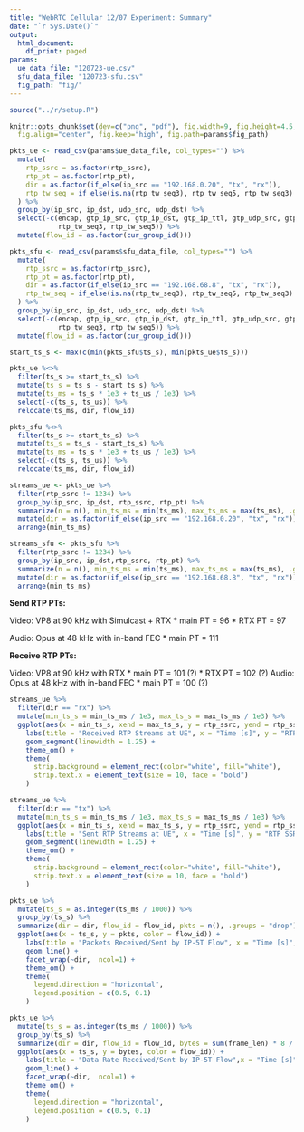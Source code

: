```yaml
---
title: "WebRTC Cellular 12/07 Experiment: Summary"
date: "`r Sys.Date()`"
output:
  html_document:
    df_print: paged
params:
  ue_data_file: "120723-ue.csv"
  sfu_data_file: "120723-sfu.csv"
  fig_path: "fig/"
---
```


```R
source("../r/setup.R")

knitr::opts_chunk$set(dev=c("png", "pdf"), fig.width=9, fig.height=4.5,
  fig.align="center", fig.keep="high", fig.path=params$fig_path) 
```

```r
pkts_ue <- read_csv(params$ue_data_file, col_types="") %>%
  mutate(
    rtp_ssrc = as.factor(rtp_ssrc),
    rtp_pt = as.factor(rtp_pt),
    dir = as.factor(if_else(ip_src == "192.168.0.20", "tx", "rx")),
    rtp_tw_seq = if_else(is.na(rtp_tw_seq3), rtp_tw_seq5, rtp_tw_seq3)
  ) %>%
  group_by(ip_src, ip_dst, udp_src, udp_dst) %>%
  select(-c(encap, gtp_ip_src, gtp_ip_dst, gtp_ip_ttl, gtp_udp_src, gtp_udp_dst, ip_ttl,
            rtp_tw_seq3, rtp_tw_seq5)) %>%
  mutate(flow_id = as.factor(cur_group_id()))

pkts_sfu <- read_csv(params$sfu_data_file, col_types="") %>%
  mutate(
    rtp_ssrc = as.factor(rtp_ssrc),
    rtp_pt = as.factor(rtp_pt),
    dir = as.factor(if_else(ip_src == "192.168.68.8", "tx", "rx")),
    rtp_tw_seq = if_else(is.na(rtp_tw_seq3), rtp_tw_seq5, rtp_tw_seq3)
  ) %>%
  group_by(ip_src, ip_dst, udp_src, udp_dst) %>%
  select(-c(encap, gtp_ip_src, gtp_ip_dst, gtp_ip_ttl, gtp_udp_src, gtp_udp_dst, ip_ttl,
            rtp_tw_seq3, rtp_tw_seq5)) %>%
  mutate(flow_id = as.factor(cur_group_id()))

start_ts_s <- max(c(min(pkts_sfu$ts_s), min(pkts_ue$ts_s)))

pkts_ue %<>%
  filter(ts_s >= start_ts_s) %>%
  mutate(ts_s = ts_s - start_ts_s) %>%
  mutate(ts_ms = ts_s * 1e3 + ts_us / 1e3) %>%
  select(-c(ts_s, ts_us)) %>%
  relocate(ts_ms, dir, flow_id)

pkts_sfu %<>%
  filter(ts_s >= start_ts_s) %>%
  mutate(ts_s = ts_s - start_ts_s) %>%
  mutate(ts_ms = ts_s * 1e3 + ts_us / 1e3) %>%
  select(-c(ts_s, ts_us)) %>%
  relocate(ts_ms, dir, flow_id)
```

```r
streams_ue <- pkts_ue %>%
  filter(rtp_ssrc != 1234) %>%
  group_by(ip_src, ip_dst, rtp_ssrc, rtp_pt) %>%
  summarize(n = n(), min_ts_ms = min(ts_ms), max_ts_ms = max(ts_ms), .groups = "drop") %>%
  mutate(dir = as.factor(if_else(ip_src == "192.168.0.20", "tx", "rx"))) %>%
  arrange(min_ts_ms)

streams_sfu <- pkts_sfu %>%
  filter(rtp_ssrc != 1234) %>%
  group_by(ip_src, ip_dst,rtp_ssrc, rtp_pt) %>%
  summarize(n = n(), min_ts_ms = min(ts_ms), max_ts_ms = max(ts_ms), .groups = "drop") %>%
  mutate(dir = as.factor(if_else(ip_src == "192.168.68.8", "tx", "rx"))) %>%
  arrange(min_ts_ms)
```

**Send RTP PTs:**

Video: VP8 at 90 kHz with Simulcast + RTX
* main PT = 96
* RTX PT = 97

Audio: Opus at 48 kHz with in-band FEC
* main PT = 111

**Receive RTP PTs:**

Video: VP8 at 90 kHz with RTX
* main PT  = 101 (?)
* RTX PT = 102 (?)
Audio: Opus at 48 kHz with in-band FEC
* main PT = 100 (?)

```r
streams_ue %>%
  filter(dir == "rx") %>%
  mutate(min_ts_s = min_ts_ms / 1e3, max_ts_s = max_ts_ms / 1e3) %>%
  ggplot(aes(x = min_ts_s, xend = max_ts_s, y = rtp_ssrc, yend = rtp_ssrc, color = rtp_pt)) +
    labs(title = "Received RTP Streams at UE", x = "Time [s]", y = "RTP SSRC", color = "RTP PT") +
    geom_segment(linewidth = 1.25) +
    theme_om() +
    theme(
      strip.background = element_rect(color="white", fill="white"),
      strip.text.x = element_text(size = 10, face = "bold")
    )
```

```r
streams_ue %>%
  filter(dir == "tx") %>%
  mutate(min_ts_s = min_ts_ms / 1e3, max_ts_s = max_ts_ms / 1e3) %>%
  ggplot(aes(x = min_ts_s, xend = max_ts_s, y = rtp_ssrc, yend = rtp_ssrc, color = rtp_pt)) +
    labs(title = "Sent RTP Streams at UE", x = "Time [s]", y = "RTP SSRC", color = "RTP PT") +
    geom_segment(linewidth = 1.25) +
    theme_om() +
    theme(
      strip.background = element_rect(color="white", fill="white"),
      strip.text.x = element_text(size = 10, face = "bold")
    )
```


```r
pkts_ue %>%
  mutate(ts_s = as.integer(ts_ms / 1000)) %>%
  group_by(ts_s) %>%
  summarize(dir = dir, flow_id = flow_id, pkts = n(), .groups = "drop") %>%
  ggplot(aes(x = ts_s, y = pkts, color = flow_id)) +
    labs(title = "Packets Received/Sent by IP-5T Flow", x = "Time [s]", y = "Packets/s", color = "Flow") +
    geom_line() +
    facet_wrap(~dir,  ncol=1) +
    theme_om() +
    theme(
      legend.direction = "horizontal",
      legend.position = c(0.5, 0.1)
    )
```

```r
pkts_ue %>%
  mutate(ts_s = as.integer(ts_ms / 1000)) %>%
  group_by(ts_s) %>%
  summarize(dir = dir, flow_id = flow_id, bytes = sum(frame_len) * 8 / 1000) %>%
  ggplot(aes(x = ts_s, y = bytes, color = flow_id)) +
    labs(title = "Data Rate Received/Sent by IP-5T Flow",x = "Time [s]", y = "Data Rate [KBit/s]", color = "Flow") +
    geom_line() +
    facet_wrap(~dir,  ncol=1) +
    theme_om() +
    theme(
      legend.direction = "horizontal",
      legend.position = c(0.5, 0.1)
    )
```



